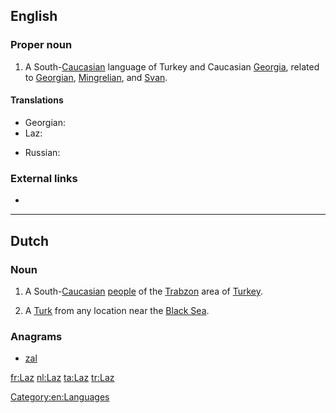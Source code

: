 ==English==
{{wikipedia|Laz language}}

===Proper noun===
{{en-proper noun}}

# A South-[[Caucasian]] language of Turkey and Caucasian [[Georgia]], related to [[Georgian]], [[Mingrelian]], and [[Svan]].

====Translations====
{{trans-top|language}}
* Georgian: {{t-|ka|ლაზური|tr=lazuri|sc=Geor}}
* Laz: {{tø|lzz|ლაზური ნენა|tr=lazuri nena}}
{{trans-mid}}
* Russian: {{t+|ru|лазский|m|tr=lázskij|sc=Cyrl}}
{{trans-bottom}}

===External links===
* {{ethnologue|code=lzz}}

[[Category:en:Languages]]

----

==Dutch==

===Noun===
{{nl-noun|n|-|-}}

# A South-[[Caucasian]] [[w:Laz people|people]] of the [[w:Trabzon|Trabzon]] area of [[Turkey]].
# {{slang}} A [[Turk]] from any location near the [[Black Sea]].

===Anagrams===
* [[zal#Dutch|zal]]

[[fr:Laz]]
[[nl:Laz]]
[[ta:Laz]]
[[tr:Laz]]
